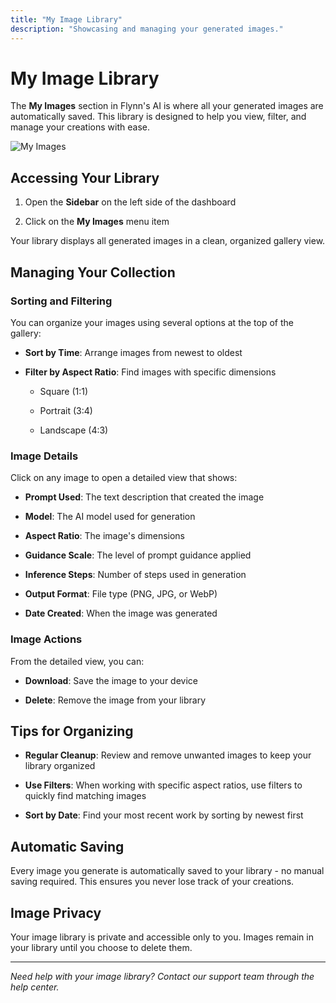 ```yaml
---
title: "My Image Library"
description: "Showcasing and managing your generated images."
---
```


# My Image Library

The **My Images** section in Flynn's AI is where all your generated images are automatically saved. This library is designed to help you view, filter, and manage your creations with ease.

![My Images](/images/Gallery.jpg)

## Accessing Your Library

1. Open the **Sidebar** on the left side of the dashboard

2. Click on the **My Images** menu item

Your library displays all generated images in a clean, organized gallery view.

## Managing Your Collection

### Sorting and Filtering

You can organize your images using several options at the top of the gallery:

* **Sort by Time**: Arrange images from newest to oldest

* **Filter by Aspect Ratio**: Find images with specific dimensions

  * Square (1:1)

  * Portrait (3:4)

  * Landscape (4:3)

### Image Details

Click on any image to open a detailed view that shows:

* **Prompt Used**: The text description that created the image

* **Model**: The AI model used for generation

* **Aspect Ratio**: The image's dimensions

* **Guidance Scale**: The level of prompt guidance applied

* **Inference Steps**: Number of steps used in generation

* **Output Format**: File type (PNG, JPG, or WebP)

* **Date Created**: When the image was generated

### Image Actions

From the detailed view, you can:

* **Download**: Save the image to your device

* **Delete**: Remove the image from your library

## Tips for Organizing

* **Regular Cleanup**: Review and remove unwanted images to keep your library organized

* **Use Filters**: When working with specific aspect ratios, use filters to quickly find matching images

* **Sort by Date**: Find your most recent work by sorting by newest first

## Automatic Saving

Every image you generate is automatically saved to your library - no manual saving required. This ensures you never lose track of your creations.

## Image Privacy

Your image library is private and accessible only to you. Images remain in your library until you choose to delete them.

***

*Need help with your image library? Contact our support team through the help center.*